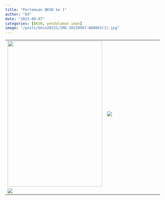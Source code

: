 ```yaml
---
title: "Pertemuan BKSN ke 1"
author: "Ed"
date: "2023-09-07"
categories: [BKSN, pendalaman iman]
image: "/posts/bksn20231/IMG-20230907-WA0063(1).jpg"
---
```


|                                                                         |                                               |
|--------------------------------------|-------------------------------------------|
| ![](/posts/bksn20231/IMG-20230907-WA0053.jpg){width="308" height="473"} | ![](/posts/bksn20231/IMG-20230907-WA0054.jpg) |
| ![](/posts/bksn20231/IMG-20230907-WA0048.jpg)                           |                                               |
